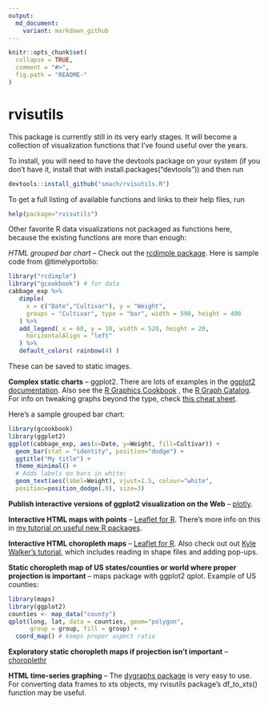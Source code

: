 ```yaml
---
output:
  md_document:
    variant: markdown_github
---
```



```r
knitr::opts_chunk$set(
  collapse = TRUE,
  comment = "#>",
  fig.path = "README-"
)
```

# rvisutils

This package is currently still in its very early stages. It will become a collection of visualization functions that I've found useful over the years.

To install, you will need to have the devtools package on your system (if you don't have it, install that with install.packages("devtools")) and then run

```r

devtools::install_github("smach/rvisutils.R")

```

To get a full listing of available functions and links to their help files, run

```r

help(package="rvisutils")

```

Other favorite R data visualizations not packaged as functions here, because the existing functions are more than enough:

*HTML grouped bar chart* -- Check out the [rcdimple package](https://github.com/timelyportfolio/rcdimple). Here is sample code from @timelyportolio:

```r
library("rcdimple")
library("gcookbook") # for data
cabbage_exp %>%
   dimple(
     x = c("Date","Cultivar"), y = "Weight",
     groups = "Cultivar", type = "bar", width = 590, height = 400
   ) %>%
   add_legend( x = 60, y = 10, width = 520, height = 20,
     horizontalAlign = "left"
   ) %>%
   default_colors( rainbow(4) )


```
These can be saved to static images.

**Complex static charts** -- ggplot2. There are lots of examples in the [ggplot2 documentation](http://docs.ggplot2.org/current/). Also see the [R Graphics Cookbook](http://www.cookbook-r.com/Graphs/index.html) , the [R Graph Catalog](http://shinyapps.stat.ubc.ca/r-graph-catalog/). For info on tweaking graphs beyond the type, check [this cheat sheet](http://zevross.com/blog/2014/08/04/beautiful-plotting-in-r-a-ggplot2-cheatsheet-3/).

Here's a sample grouped bar chart:

```r
library(gcookbook)
library(ggplot2)
ggplot(cabbage_exp, aes(x=Date, y=Weight, fill=Cultivar)) +
  geom_bar(stat = "identity", position="dodge") +
  ggtitle("My title") +
  theme_minimal() +
  # Adds labels on bars in white:
  geom_text(aes(label=Weight), vjust=1.5, colour="white",
  position=position_dodge(.9), size=3)

```

**Publish interactive versions of ggplot2 visualization on the Web** -- [plotly](https://plot.ly/ggplot2/).

**Interactive HTML maps with points** -- [Leaflet for R](http://rstudio.github.io/leaflet/). There's more info on this in [my tutorial on useful new R packages](http://www.computerworld.com/article/2894448/useful-new-r-packages-for-data-visualization-and-analysis.html).

**Interactive HTML choropleth maps** -- [Leaflet for R](http://rstudio.github.io/leaflet/). Also check out out [Kyle Walker's tutorial](http://rpubs.com/walkerke/leaflet_choropleth), which includes reading in shape files and adding pop-ups. 

**Static choropleth map of US states/counties or world where proper projection is important** -- maps package with ggplot2 qplot. Example of US counties:

```r
library(maps)
library(ggplot2)
counties <- map_data("county")
qplot(long, lat, data = counties, geom="polygon",
      group = group, fill = group) +
  coord_map() # keeps proper aspect ratio

```

**Exploratory static choropleth maps if projection isn't important** -- [choroplethr](https://github.com/trulia/choroplethr)


**HTML time-series graphing** -- The [dygraphs package](http://rstudio.github.io/dygraphs/) is very easy to use. For converting data frames to xts objects, my rvisutils package's df_to_xts() function may be useful.







